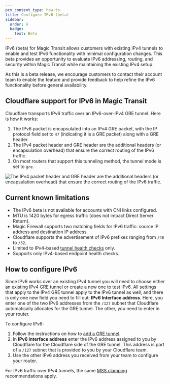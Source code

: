 ```yaml
---
pcx_content_type: how-to
title: Configure IPv6 (beta)
sidebar:
  order: 4
  badge:
    text: Beta
---
```


IPv6 (beta) for Magic Transit allows customers with existing IPv4 tunnels to enable and test IPv6 functionality with minimal configuration changes. This beta provides an opportunity to evaluate IPv6 addressing, routing, and security within Magic Transit while maintaining the existing IPv4 setup.

As this is a beta release, we encourage customers to contact their account team to enable the feature and provide feedback to help refine the IPv6 functionality before general availability.

## Cloudflare support for IPv6 in Magic Transit

Cloudflare transports IPv6 traffic over an IPv6-over-IPv4 GRE tunnel. Here is how it works:

1. The IPv6 packet is encapsulated into an IPv4 GRE packet, with the IP protocol field set to `47` (indicating it is a GRE packet) along with a GRE header.
2. The IPv4 packet header and GRE header are the additional headers (or encapsulation overhead) that ensure the correct routing of the IPv6 traffic.
3. On most routers that support this tunneling method, the tunnel mode is set to `gre`.

![The IPv4 packet header and GRE header are the additional headers (or encapsulation overhead) that ensure the correct routing of the IPv6 traffic.](~/assets/images/magic-transit/ipv6.png)

## Current known limitations

- The IPv6 beta is not available for accounts with CNI links configured.
- MTU is 1420 bytes for egress traffic (does not impact Direct Server Return).
- Magic Firewall supports two matching fields for IPv6 traffic: source IP address and destination IP address.
- Cloudflare supports the advertisement of IPv6 prefixes ranging from `/48` to `/32`.
- Limited to IPv4-based [tunnel health checks](/magic-transit/reference/tunnel-health-checks/) only.
- Supports only IPv4-based endpoint health checks.

## How to configure IPv6

Since IPv6 works over an existing IPv4 tunnel you will need to choose either an existing IPv4 GRE tunnel or create a new one to test IPv6. All settings that apply to the IPv4 GRE tunnel apply to the IPv6 tunnel as well, and there is only one new field you need to fill out: **IPv6 Interface address**. Here, you enter one of the two IPv6 addresses from the `/127` subnet that Cloudflare automatically allocates for the GRE tunnel. The other, you need to enter in your router.

To configure IPv6:

1. Follow the instructions on how to [add a GRE tunnel](/magic-transit/how-to/configure-tunnels/#add-tunnels).
2. In **IPv6 Interface address** enter the IPv6 address assigned to you by Cloudflare for the Cloudflare side of the GRE tunnel. This address is part of a `/127` subnet that is provided to you by your Cloudflare team.
3. Use the other IPv6 address you received from your team to configure your router.

For IPv6 traffic over IPv4 tunnels, the same [MSS clamping](/magic-transit/reference/mtu-mss/#mss-clamping) recommendations apply.

